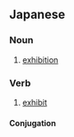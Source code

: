 ==Japanese==
{{ja-kanjitab|てん|かん|yomi=on}}

===Noun===
{{ja-noun|てんかん}}

# [[exhibition]]
#: {{ja-usex|名品を展示する特別展観|めいひん を てんじ する とくべつ てんかん|display masterpieces at a special exhibition}}

===Verb===
{{ja-verb-suru|tr=trans|てんかん}}

# [[exhibit]]

====Conjugation====
{{ja-suru|てんかん}}